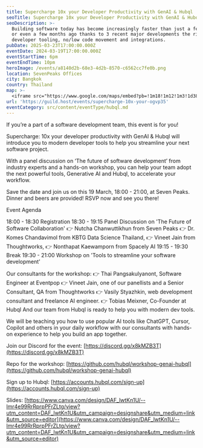 ```yaml
---
title: Supercharge 10x your Developer Productivity with GenAI & Hubql
seoTitle: Supercharge 10x your Developer Productivity with GenAI & Hubql
seoDescription: >-
  Building software today has become increasingly faster than just a few years
  or even a few months ago thanks to 3 recent major developments the rise of
  developer tooling, no/low code movement and integrations.
pubDate: 2025-03-23T17:00:00.000Z
eventDate: 2024-03-19T17:00:00.000Z
eventStartTime: 6pm
eventEndTime: 10pm
heroImage: /events/a8140d2b-68e3-4d2b-8570-c6562cc7fe0b.png
location: SevenPeaks Offices
city: Bangkok
country: Thailand
map: >-
  <iframe src="https://www.google.com/maps/embed?pb=!1m18!1m12!1m3!1d3875.954436531715!2d100.55627687683882!3d13.721208397997595!2m3!1f0!2f0!3f0!3m2!1i1024!2i768!4f13.1!3m3!1m2!1s0x30e29edcf8a9dcf5%3A0xcf0d1a437c55d078!2sSeven%20Peaks%20Software%20(Thailand)!5e0!3m2!1sen!2sus!4v1742916281806!5m2!1sen!2sus" width="600" height="450" style="border:0;" allowfullscreen="" loading="lazy" referrerpolicy="no-referrer-when-downgrade"></iframe>
url: 'https://guild.host/events/supercharge-10x-your-ogvp35'
eventCategory: src/content/eventType/hubql.md
---
```


If you’re a part of a software development team, this event is for you!

Supercharge: 10x your developer productivity with GenAI & Hubql will introduce you to modern developer tools to help you streamline your next software project.

With a panel discussion on ‘The future of software development’ from industry experts and a hands-on workshop, you can help your team adopt the next powerful tools, Generative AI and Hubql, to accelerate your workflow.

Save the date and join us on this 19 March, 18:00 - 21:00, at Seven Peaks.
Dinner and beers are provided!
RSVP now and see you there!


Event Agenda

18:00 - 18:30 Registration
18:30 - 19:15 Panel Discussion on 'The Future of Software Collaboration'
👉 Nutcha Chanwuttikhun from Seven Peaks
👉 Dr. Komes Chandavimol from KBTG Data Science Thailand,
👉 Vineet Jain from Thoughtworks,
👉 Nonthapat Kaewamporn from Spacely AI
19:15 - 19:30 Break
19:30 - 21:00 Workshop on 'Tools to streamline your software development'

Our consultants for the workshop:
👉 Thai Pangsakulyanont, Software Engineer at Eventpop
👉 Vineet Jain, one of our panellists and a Senior Consultant, QA from Thoughtworks
👉 Vasily Styazhkin, web development consultant and freelance AI engineer.
👉 Tobias Meixner, Co-Founder at Hubql
And our team from Hubql is ready to help you with modern dev tools.

We will be teaching you how to use popular AI tools like ChatGPT, Cursor, Copilot and others in your daily workflow with our consultants with hands-on experience to help you build an app together.


Join our Discord for the event:
[https://discord.gg/x8kMZB3T](https://discord.gg/x8kMZB3T)

Repo for the workshop:
[https://github.com/hubql/workshop-genai-hubql](https://github.com/hubql/workshop-genai-hubql)

Sign up to Hubql:
[https://accounts.hubql.com/sign-up](https://accounts.hubql.com/sign-up)


Slides:
[https://www.canva.com/design/DAF_lwtKn1U/--lmr4e99RrRprpPFrZLtg/view?utm_content=DAF_lwtKn1U&utm_campaign=designshare&utm_medium=link&utm_source=editor](https://www.canva.com/design/DAF_lwtKn1U/--lmr4e99RrRprpPFrZLtg/view?utm_content=DAF_lwtKn1U&utm_campaign=designshare&utm_medium=link&utm_source=editor)
